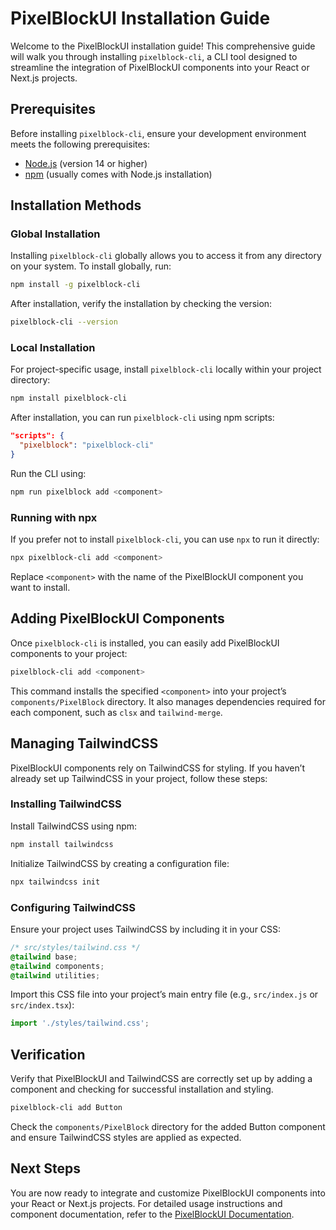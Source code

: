 # PixelBlockUI Installation Guide

Welcome to the PixelBlockUI installation guide! This comprehensive guide will walk you through installing `pixelblock-cli`, a CLI tool designed to streamline the integration of PixelBlockUI components into your React or Next.js projects.

## Prerequisites

Before installing `pixelblock-cli`, ensure your development environment meets the following prerequisites:

- [Node.js](https://nodejs.org/) (version 14 or higher)
- [npm](https://www.npmjs.com/) (usually comes with Node.js installation)

## Installation Methods

### Global Installation

Installing `pixelblock-cli` globally allows you to access it from any directory on your system. To install globally, run:

```bash
npm install -g pixelblock-cli
```

After installation, verify the installation by checking the version:

```bash
pixelblock-cli --version
```

### Local Installation

For project-specific usage, install `pixelblock-cli` locally within your project directory:

```bash
npm install pixelblock-cli
```

After installation, you can run `pixelblock-cli` using npm scripts:

```json
"scripts": {
  "pixelblock": "pixelblock-cli"
}
```

Run the CLI using:

```bash
npm run pixelblock add <component>
```

### Running with npx

If you prefer not to install `pixelblock-cli`, you can use `npx` to run it directly:

```bash
npx pixelblock-cli add <component>
```

Replace `<component>` with the name of the PixelBlockUI component you want to install.

## Adding PixelBlockUI Components

Once `pixelblock-cli` is installed, you can easily add PixelBlockUI components to your project:

```bash
pixelblock-cli add <component>
```

This command installs the specified `<component>` into your project’s `components/PixelBlock` directory. It also manages dependencies required for each component, such as `clsx` and `tailwind-merge`.

## Managing TailwindCSS

PixelBlockUI components rely on TailwindCSS for styling. If you haven’t already set up TailwindCSS in your project, follow these steps:

### Installing TailwindCSS

Install TailwindCSS using npm:

```bash
npm install tailwindcss
```

Initialize TailwindCSS by creating a configuration file:

```bash
npx tailwindcss init
```

### Configuring TailwindCSS

Ensure your project uses TailwindCSS by including it in your CSS:

```css
/* src/styles/tailwind.css */
@tailwind base;
@tailwind components;
@tailwind utilities;
```

Import this CSS file into your project’s main entry file (e.g., `src/index.js` or `src/index.tsx`):

```javascript
import './styles/tailwind.css';
```

## Verification

Verify that PixelBlockUI and TailwindCSS are correctly set up by adding a component and checking for successful installation and styling.

```bash
pixelblock-cli add Button
```

Check the `components/PixelBlock` directory for the added Button component and ensure TailwindCSS styles are applied as expected.

## Next Steps

You are now ready to integrate and customize PixelBlockUI components into your React or Next.js projects. For detailed usage instructions and component documentation, refer to the [PixelBlockUI Documentation](./docs).